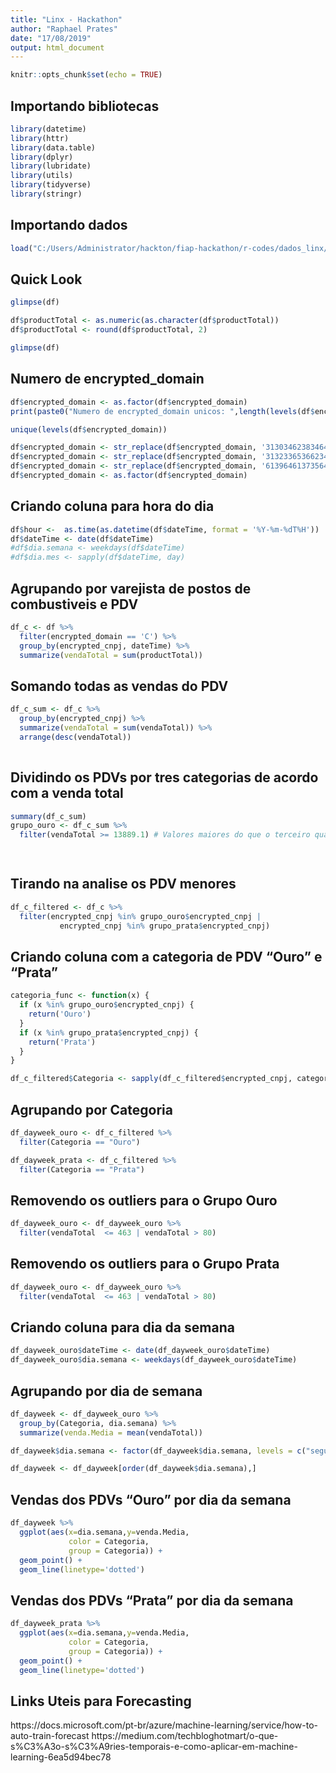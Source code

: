 ```yaml
---
title: "Linx - Hackathon"
author: "Raphael Prates"
date: "17/08/2019"
output: html_document
---
```


```r
knitr::opts_chunk$set(echo = TRUE)
```

## Importando bibliotecas

```r
library(datetime)
library(httr)
library(data.table)
library(dplyr)
library(lubridate)
library(utils)
library(tidyverse)
library(stringr)
```

## Importando dados

```r
load("C:/Users/Administrator/hackton/fiap-hackathon/r-codes/dados_linx/linx_all_transactions.RData")
```

## Quick Look

```r
glimpse(df)
```

```r
df$productTotal <- as.numeric(as.character(df$productTotal))
df$productTotal <- round(df$productTotal, 2)
```

```r
glimpse(df)
```

## Numero de encrypted_domain
```r
df$encrypted_domain <- as.factor(df$encrypted_domain)
print(paste0("Numero de encrypted_domain unicos: ",length(levels(df$encrypted_domain))))
```

```r
unique(levels(df$encrypted_domain))
```

```r
df$encrypted_domain <- str_replace(df$encrypted_domain, '3130346238346439613630366662323861653139623466366639363939393662', 'A')
df$encrypted_domain <- str_replace(df$encrypted_domain, '3132336536623434373931646265346333343863663330323262353339366331', 'B')
df$encrypted_domain <- str_replace(df$encrypted_domain, '6139646137356433363237396637323937336161383832316332663038646335', 'C')
df$encrypted_domain <- as.factor(df$encrypted_domain)
```

## Criando coluna para hora do dia
```r
df$hour <-  as.time(as.datetime(df$dateTime, format = '%Y-%m-%dT%H'))
df$dateTime <- date(df$dateTime)
#df$dia.semana <- weekdays(df$dateTime)
#df$dia.mes <- sapply(df$dateTime, day)
```

## Agrupando por varejista de postos de combustiveis e PDV
```r
df_c <- df %>% 
  filter(encrypted_domain == 'C') %>% 
  group_by(encrypted_cnpj, dateTime) %>% 
  summarize(vendaTotal = sum(productTotal))
```
## Somando todas as vendas do PDV
```r
df_c_sum <- df_c %>%
  group_by(encrypted_cnpj) %>% 
  summarize(vendaTotal = sum(vendaTotal)) %>% 
  arrange(desc(vendaTotal))
  
```

## Dividindo os PDVs por tres categorias de acordo com a venda total
```r
summary(df_c_sum)
grupo_ouro <- df_c_sum %>% 
  filter(vendaTotal >= 13889.1) # Valores maiores do que o terceiro quartil

  
```

## Tirando na analise os PDV menores
```r
df_c_filtered <- df_c %>% 
  filter(encrypted_cnpj %in% grupo_ouro$encrypted_cnpj | 
           encrypted_cnpj %in% grupo_prata$encrypted_cnpj)
```

## Criando coluna com a categoria de PDV "Ouro" e "Prata"
```r
categoria_func <- function(x) {
  if (x %in% grupo_ouro$encrypted_cnpj) {
    return('Ouro')
  }
  if (x %in% grupo_prata$encrypted_cnpj) {
    return('Prata')
  }
}

df_c_filtered$Categoria <- sapply(df_c_filtered$encrypted_cnpj, categoria_func)
```

## Agrupando por Categoria
```r
df_dayweek_ouro <- df_c_filtered %>% 
  filter(Categoria == "Ouro")

df_dayweek_prata <- df_c_filtered %>% 
  filter(Categoria == "Prata")
```

## Removendo os outliers para o Grupo Ouro
```r
df_dayweek_ouro <- df_dayweek_ouro %>% 
  filter(vendaTotal  <= 463 | vendaTotal > 80)

```

## Removendo os outliers para o Grupo Prata
```r
df_dayweek_ouro <- df_dayweek_ouro %>% 
  filter(vendaTotal  <= 463 | vendaTotal > 80)

```

## Criando coluna para dia da semana
```r
df_dayweek_ouro$dateTime <- date(df_dayweek_ouro$dateTime)
df_dayweek_ouro$dia.semana <- weekdays(df_dayweek_ouro$dateTime)
```


## Agrupando por dia de semana
```r
df_dayweek <- df_dayweek_ouro %>% 
  group_by(Categoria, dia.semana) %>% 
  summarize(venda.Media = mean(vendaTotal))

df_dayweek$dia.semana <- factor(df_dayweek$dia.semana, levels = c("segunda-feira", "terça-feira", "quarta-feira", "quinta-feira", "sexta-feira", "sábado", "domingo"))

df_dayweek <- df_dayweek[order(df_dayweek$dia.semana),]
```

## Vendas dos PDVs "Ouro" por dia da semana
```r
df_dayweek %>%
  ggplot(aes(x=dia.semana,y=venda.Media,
             color = Categoria,
             group = Categoria)) + 
  geom_point() + 
  geom_line(linetype='dotted')
```

## Vendas dos PDVs "Prata" por dia da semana
```r
df_dayweek_prata %>%
  ggplot(aes(x=dia.semana,y=venda.Media,
             color = Categoria,
             group = Categoria)) + 
  geom_point() + 
  geom_line(linetype='dotted')
```


## Links Uteis para Forecasting
https://docs.microsoft.com/pt-br/azure/machine-learning/service/how-to-auto-train-forecast
https://medium.com/techbloghotmart/o-que-s%C3%A3o-s%C3%A9ries-temporais-e-como-aplicar-em-machine-learning-6ea5d94bec78